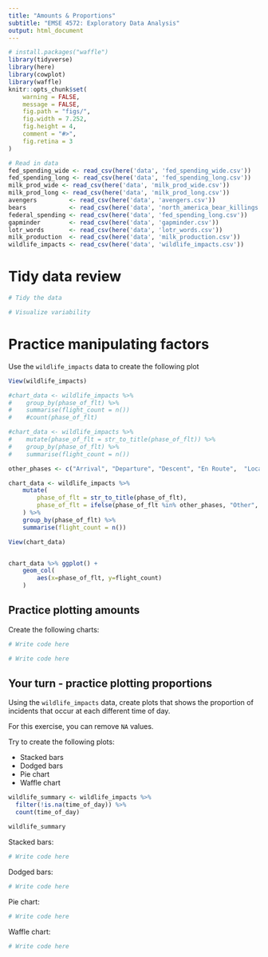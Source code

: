 ```yaml
---
title: "Amounts & Proportions"
subtitle: "EMSE 4572: Exploratory Data Analysis"
output: html_document
---
```


```r
# install.packages("waffle")
library(tidyverse)
library(here)
library(cowplot)
library(waffle)
knitr::opts_chunk$set(
    warning = FALSE,
    message = FALSE,
    fig.path = "figs/",
    fig.width = 7.252,
    fig.height = 4,
    comment = "#>",
    fig.retina = 3
)

# Read in data
fed_spending_wide <- read_csv(here('data', 'fed_spending_wide.csv'))
fed_spending_long <- read_csv(here('data', 'fed_spending_long.csv'))
milk_prod_wide <- read_csv(here('data', 'milk_prod_wide.csv'))
milk_prod_long <- read_csv(here('data', 'milk_prod_long.csv'))
avengers         <- read_csv(here('data', 'avengers.csv'))
bears            <- read_csv(here('data', 'north_america_bear_killings.csv'))
federal_spending <- read_csv(here('data', 'fed_spending_long.csv'))
gapminder        <- read_csv(here('data', 'gapminder.csv'))
lotr_words       <- read_csv(here('data', 'lotr_words.csv'))
milk_production  <- read_csv(here('data', 'milk_production.csv'))
wildlife_impacts <- read_csv(here('data', 'wildlife_impacts.csv'))
```

# Tidy data review

```r
# Tidy the data
```

```r
# Visualize variability
```

# Practice manipulating factors

Use the `wildlife_impacts` data to create the following plot

```r

View(wildlife_impacts)

#chart_data <- wildlife_impacts %>% 
#    group_by(phase_of_flt) %>% 
#    summarise(flight_count = n()) 
#    #count(phase_of_flt)

#chart_data <- wildlife_impacts %>%
#    mutate(phase_of_flt = str_to_title(phase_of_flt)) %>% 
#    group_by(phase_of_flt) %>% 
#    summarise(flight_count = n()) 

other_phases <- c("Arrival", "Departure", "Descent", "En Route",  "Local", "Parked", "Taxi", "Unknown")

chart_data <- wildlife_impacts %>%
    mutate(
        phase_of_flt = str_to_title(phase_of_flt),
        phase_of_flt = ifelse(phase_of_flt %in% other_phases, "Other", phase_of_flt)
    ) %>% 
    group_by(phase_of_flt) %>% 
    summarise(flight_count = n()) 

View(chart_data)


chart_data %>% ggplot() +
    geom_col(
        aes(x=phase_of_flt, y=flight_count)
    )
```

## Practice plotting amounts

Create the following charts:

```r
# Write code here
```

```r
# Write code here
```

## Your turn - practice plotting proportions

Using the `wildlife_impacts` data, create plots that shows the proportion of incidents that occur at each different time of day.

For this exercise, you can remove `NA` values.

Try to create the following plots:

- Stacked bars
- Dodged bars
- Pie chart
- Waffle chart

```r
wildlife_summary <- wildlife_impacts %>%
  filter(!is.na(time_of_day)) %>%
  count(time_of_day)

wildlife_summary
```

Stacked bars:

```r
# Write code here
```

Dodged bars:

```r
# Write code here
```

Pie chart:

```r
# Write code here
```

Waffle chart:

```r
# Write code here
```
